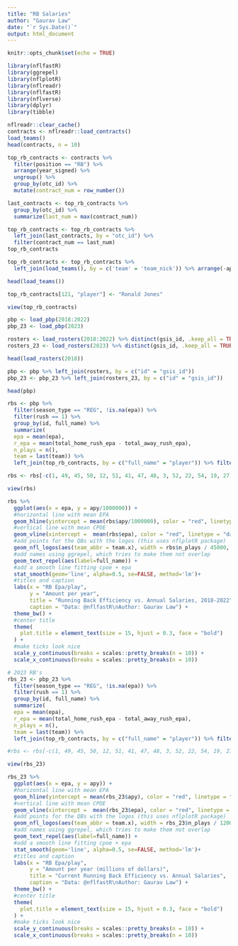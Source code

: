 ```yaml
---
title: "RB Salaries"
author: "Gaurav Law"
date: "`r Sys.Date()`"
output: html_document
---
```


```r
knitr::opts_chunk$set(echo = TRUE)
```

```r
library(nflfastR)
library(ggrepel)
library(nflplotR)
library(nflreadr)
library(nflfastR)
library(nflverse)
library(dplyr)
library(tibble)
```

```r
nflreadr::clear_cache()
contracts <- nflreadr::load_contracts()
load_teams()
head(contracts, n = 10)
```

```r
top_rb_contracts <- contracts %>% 
  filter(position == "RB") %>%
  arrange(year_signed) %>%
  ungroup() %>%
  group_by(otc_id) %>%
  mutate(contract_num = row_number())

last_contracts <- top_rb_contracts %>%
  group_by(otc_id) %>%
  summarize(last_num = max(contract_num))

top_rb_contracts <- top_rb_contracts %>%
  left_join(last_contracts, by = "otc_id") %>%
  filter(contract_num == last_num)
top_rb_contracts
```

```r
top_rb_contracts <- top_rb_contracts %>%
  left_join(load_teams(), by = c('team' = 'team_nick')) %>% arrange(-apy)

head(load_teams())

top_rb_contracts[121, "player"] <- "Ronald Jones"

view(top_rb_contracts)
```

```r
pbp <- load_pbp(2018:2022)
pbp_23 <- load_pbp(2023)
```

```r
rosters <- load_rosters(2018:2022) %>% distinct(gsis_id, .keep_all = TRUE)
rosters_23 <- load_rosters(2023) %>% distinct(gsis_id, .keep_all = TRUE)

head(load_rosters(2018))

pbp <- pbp %>% left_join(rosters, by = c("id" = "gsis_id"))
pbp_23 <- pbp_23 %>% left_join(rosters_23, by = c("id" = "gsis_id"))

head(pbp)
```

```r
rbs <- pbp %>% 
  filter(season_type == "REG", !is.na(epa)) %>%
  filter(rush == 1) %>%
  group_by(id, full_name) %>%
  summarize(
  epa = mean(epa),
  r_epa = mean(total_home_rush_epa - total_away_rush_epa),
  n_plays = n(),
  team = last(team)) %>%
  left_join(top_rb_contracts, by = c("full_name" = "player")) %>% filter(n_plays > 400) %>% arrange(-epa)

rbs <- rbs[-c(1, 49, 45, 50, 12, 51, 41, 47, 48, 3, 52, 22, 54, 19, 27), ] #Remove Lamar Jackson and usual non-starting RB's

view(rbs)
```


```r
rbs %>%
  ggplot(aes(x = epa, y = apy/1000000)) +
  #horizontal line with mean EPA
  geom_hline(yintercept = mean(rbs$apy/1000000), color = "red", linetype = "dashed", alpha=0.5) +
  #vertical line with mean CPOE
  geom_vline(xintercept =  mean(rbs$epa), color = "red", linetype = "dashed", alpha=0.5) +
  #add points for the QBs with the logos (this uses nflplotR package)
  geom_nfl_logos(aes(team_abbr = team.x), width = rbs$n_plays / 45000, alpha = 0.75) +
  #add names using ggrepel, which tries to make them not overlap
  geom_text_repel(aes(label=full_name)) +
  #add a smooth line fitting cpoe + epa
  stat_smooth(geom='line', alpha=0.5, se=FALSE, method='lm')+
  #titles and caption
  labs(x = "RB Epa/play",
       y = "Amount per year",
       title = "Running Back Efficiency vs. Annual Salaries, 2018-2022",
       caption = "Data: @nflfastR\nAuthor: Gaurav Law") +
  theme_bw() +
  #center title
  theme(
    plot.title = element_text(size = 15, hjust = 0.3, face = "bold")
  ) +
  #make ticks look nice
  scale_y_continuous(breaks = scales::pretty_breaks(n = 10)) +
  scale_x_continuous(breaks = scales::pretty_breaks(n = 10))

```


```r
# 2023 RB's
rbs_23 <- pbp_23 %>% 
  filter(season_type == "REG", !is.na(epa)) %>%
  filter(rush == 1) %>%
  group_by(id, full_name) %>%
  summarize(
  epa = mean(epa),
  r_epa = mean(total_home_rush_epa - total_away_rush_epa),
  n_plays = n(),
  team = last(team)) %>%
  left_join(top_rb_contracts, by = c("full_name" = "player")) %>% filter(n_plays > 100) %>% arrange(-epa)

#rbs <- rbs[-c(1, 49, 45, 50, 12, 51, 41, 47, 48, 3, 52, 22, 54, 19, 27), ] #Remove Lamar Jackson and usual non-starting RB's

view(rbs_23)
```


```r
rbs_23 %>%
  ggplot(aes(x = epa, y = apy)) +
  #horizontal line with mean EPA
  geom_hline(yintercept = mean(rbs_23$apy), color = "red", linetype = "dashed", alpha=0.5) +
  #vertical line with mean CPOE
  geom_vline(xintercept =  mean(rbs_23$epa), color = "red", linetype = "dashed", alpha=0.5) +
  #add points for the QBs with the logos (this uses nflplotR package)
  geom_nfl_logos(aes(team_abbr = team.x), width = rbs_23$n_plays / 12000, alpha = 0.75) +
  #add names using ggrepel, which tries to make them not overlap
  geom_text_repel(aes(label=full_name)) +
  #add a smooth line fitting cpoe + epa
  stat_smooth(geom='line', alpha=0.5, se=FALSE, method='lm')+
  #titles and caption
  labs(x = "RB Epa/play",
       y = "Amount per year (millions of dollars)",
       title = "Current Running Back Efficiency vs. Annual Salaries",
       caption = "Data: @nflfastR\nAuthor: Gaurav Law") +
  theme_bw() +
  #center title
  theme(
    plot.title = element_text(size = 15, hjust = 0.3, face = "bold")
  ) +
  #make ticks look nice
  scale_y_continuous(breaks = scales::pretty_breaks(n = 10)) +
  scale_x_continuous(breaks = scales::pretty_breaks(n = 10))

```




